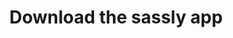---
title: "Download the sassly app"
details: "Ability to understand and generate content in different to expand their reach and appeal to a wider audience."
image: "/assets/imgs/cta/1/img-s-7.png"
items:
  - link: "#"
    image: "/assets/imgs/cta/1/google-store.png"
  - link: "#"
    image: "/assets/imgs/cta/1/apple-store.png"
---
